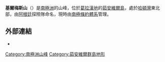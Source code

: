 {{expand|time=2014-01-02T17:18:28+00:00}}
{{unreferenced|time=2014-01-02T17:18:28+00:00}}
{{Coord|63|14|S|55|37|W||display=title}}

'''基爾梅斯山'''（{{lang-en|Mount Quilmes}}）是[[南極洲|南極洲]]的山峰，位於[[葛拉漢地|葛拉漢地]]的[[茹安維爾島|茹安維爾島]]，處於[[哈頓灣|哈頓灣]]東北部，由[[阿根廷|阿根廷]]探險隊命名，現時由[[南極條約體系|南極條約體系]]管理。

==外部連結==
* [http://data.aad.gov.au/aadc/gaz/display_name.cfm?gaz_id=110767 ] {{Wayback|url=http://data.aad.gov.au/aadc/gaz/display_name.cfm?gaz_id=110767 |date=20140103021649 }}

{{DEFAULTSORT:Mount Quilmes}}
[[Category:南極洲山峰|Category:南極洲山峰]]
[[Category:茹安維爾群島地形|Category:茹安維爾群島地形]]

{{JoinvilleIsland-geo-stub}}